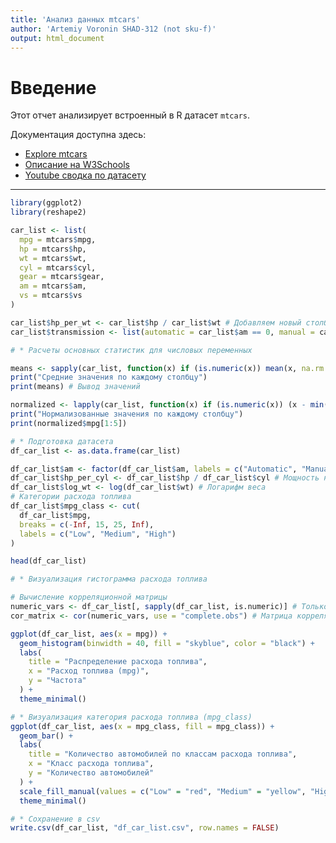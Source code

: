 ```yaml
---
title: 'Анализ данных mtcars'
author: 'Artemiy Voronin SHAD-312 (not sku-f)'
output: html_document
---
```


# Введение

Этот отчет анализирует встроенный в R датасет `mtcars`.

Документация доступна здесь:

-   [Explore mtcars](https://cran.r-project.org/web/packages/explore/vignettes/explore-mtcars.html)
-   [Описание на W3Schools](https://www.w3schools.com/r/r_stat_data_set.asp)
-   [Youtube сводка по датасету](https://www.youtube.com/watch?v=5G3GUciLRDc)

------------------------------------------------------------------------

```r
library(ggplot2)
library(reshape2)

car_list <- list(
  mpg = mtcars$mpg,
  hp = mtcars$hp,
  wt = mtcars$wt,
  cyl = mtcars$cyl,
  gear = mtcars$gear,
  am = mtcars$am,
  vs = mtcars$vs
)

car_list$hp_per_wt <- car_list$hp / car_list$wt # Добавляем новый столбец с расчетом мощности на вес
car_list$transmission <- list(automatic = car_list$am == 0, manual = car_list$am == 1) # Добавляем новый столбец с типом коробки передач

# * Расчеты основных статистик для числовых переменных

means <- sapply(car_list, function(x) if (is.numeric(x)) mean(x, na.rm = TRUE)) # Расчет средних значений по каждому столбцу
print("Средние значения по каждому столбцу")
print(means) # Вывод значений

normalized <- lapply(car_list, function(x) if (is.numeric(x)) (x - min(x)) / (max(x) - min(x)))
print("Нормализованные значения по каждому столбцу")
print(normalized$mpg[1:5])

# * Подготовка датасета
df_car_list <- as.data.frame(car_list)

df_car_list$am <- factor(df_car_list$am, labels = c("Automatic", "Manual")) # Преобразование переменной am в фактор
df_car_list$hp_per_cyl <- df_car_list$hp / df_car_list$cyl # Мощность на цилиндр
df_car_list$log_wt <- log(df_car_list$wt) # Логарифм веса
# Категории расхода топлива
df_car_list$mpg_class <- cut(
  df_car_list$mpg,
  breaks = c(-Inf, 15, 25, Inf),
  labels = c("Low", "Medium", "High")
)

head(df_car_list)

# * Визуализация гистограмма расхода топлива

# Вычисление корреляционной матрицы
numeric_vars <- df_car_list[, sapply(df_car_list, is.numeric)] # Только числовые переменные
cor_matrix <- cor(numeric_vars, use = "complete.obs") # Матрица корреляции

ggplot(df_car_list, aes(x = mpg)) +
  geom_histogram(binwidth = 40, fill = "skyblue", color = "black") +
  labs(
    title = "Распределение расхода топлива",
    x = "Расход топлива (mpg)",
    y = "Частота"
  ) +
  theme_minimal()

# * Визуализация категория расхода топлива (mpg_class)
ggplot(df_car_list, aes(x = mpg_class, fill = mpg_class)) +
  geom_bar() +
  labs(
    title = "Количество автомобилей по классам расхода топлива",
    x = "Класс расхода топлива",
    y = "Количество автомобилей"
  ) +
  scale_fill_manual(values = c("Low" = "red", "Medium" = "yellow", "High" = "green")) +
  theme_minimal()

# * Сохранение в csv
write.csv(df_car_list, "df_car_list.csv", row.names = FALSE)
```
